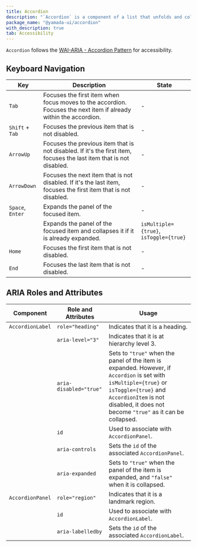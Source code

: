 ```yaml
---
title: Accordion
description: "`Accordion` is a component of a list that unfolds and collapses information."
package_name: "@yamada-ui/accordion"
with_description: true
tab: Accessibility
---
```


`Accordion` follows the [WAI-ARIA - Accordion Pattern](https://www.w3.org/WAI/ARIA/apg/patterns/accordion/) for accessibility.

## Keyboard Navigation

| Key              | Description                                                                                                         | State                                  |
| ---------------- | ------------------------------------------------------------------------------------------------------------------- | -------------------------------------- |
| `Tab`            | Focuses the first item when focus moves to the accordion. Focuses the next item if already within the accordion.    | -                                      |
| `Shift` + `Tab`  | Focuses the previous item that is not disabled.                                                                     | -                                      |
| `ArrowUp`        | Focuses the previous item that is not disabled. If it's the first item, focuses the last item that is not disabled. | -                                      |
| `ArrowDown`      | Focuses the next item that is not disabled. If it's the last item, focuses the first item that is not disabled.     | -                                      |
| `Space`, `Enter` | Expands the panel of the focused item.                                                                              | -                                      |
|                  | Expands the panel of the focused item and collapses it if it is already expanded.                                   | `isMultiple={true}`, `isToggle={true}` |
| `Home`           | Focuses the first item that is not disabled.                                                                        | -                                      |
| `End`            | Focuses the last item that is not disabled.                                                                         | -                                      |

## ARIA Roles and Attributes

| Component        | Role and Attributes    | Usage                                                                                                                                                                                                                          |
| ---------------- | ---------------------- | ------------------------------------------------------------------------------------------------------------------------------------------------------------------------------------------------------------------------------ |
| `AccordionLabel` | `role="heading"`       | Indicates that it is a heading.                                                                                                                                                                                                |
|                  | `aria-level="3"`       | Indicates that it is at hierarchy level 3.                                                                                                                                                                                     |
|                  | `aria-disabled="true"` | Sets to `"true"` when the panel of the item is expanded. However, if `Accordion` is set with `isMultiple={true}` or `isToggle={true}` and `AccordionItem` is not disabled, it does not become `"true"` as it can be collapsed. |
|                  | `id`                   | Used to associate with `AccordionPanel`.                                                                                                                                                                                       |
|                  | `aria-controls`        | Sets the `id` of the associated `AccordionPanel`.                                                                                                                                                                              |
|                  | `aria-expanded`        | Sets to `"true"` when the panel of the item is expanded, and `"false"` when it is collapsed.                                                                                                                                   |
| `AccordionPanel` | `role="region"`        | Indicates that it is a landmark region.                                                                                                                                                                                        |
|                  | `id`                   | Used to associate with `AccordionLabel`.                                                                                                                                                                                       |
|                  | `aria-labelledby`      | Sets the `id` of the associated `AccordionLabel`.                                                                                                                                                                              |
